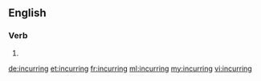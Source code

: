 ==English==

===Verb===
{{head|en}}

# {{present participle of|incur}}

[[de:incurring]]
[[et:incurring]]
[[fr:incurring]]
[[ml:incurring]]
[[my:incurring]]
[[vi:incurring]]